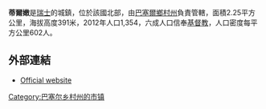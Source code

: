 '''蒂爾嫩'''是[[瑞士|瑞士]]的城鎮，位於該國北部，由[[巴塞爾鄉村州|巴塞爾鄉村州]]負責管轄，面積2.25平方公里，海拔高度391米，2012年人口1,354，六成人口信奉[[基督教|基督教]]，人口密度每平方公里602人。

==外部連結==
* [http://www.thuernen.ch Official website] {{de icon}}

{{Switzerland-geo-stub}}
[[Category:巴塞尔乡村州的市镇|Category:巴塞尔乡村州的市镇]]